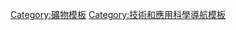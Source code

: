 {{Navbox
|name  = 錳礦石
|state = <!-- {{{state|collapsed}}} -->
|title = [[錳]][[礦石]]
|listclass = hlist

|group1 = [[硼酸鹽]]
|list1  =
* {{Tsl|en|Sussexite|白硼錳石}}
* {{Tsl|en|Tusionite|硼錫錳}}

|group2 = [[碳酸鹽]]
|list2  =
* {{Tsl|en|Ankerite|鐵白雲石}}
* {{Tsl|en|Kutnohorite|錳白雲石}}
* {{Tsl|en|Rhodochrosite|紅紋石}}
* {{Tsl|en|Manganoan Calcite|錳方解石}}

|group3 = {{tsl|en|Oxide minerals|氧化礦}}
|list3 =
{{Navbox subgroup
  |group1 = 純礦
  |list1  =
* {{Tsl|en|Hausmannite|黑錳礦}}
* {{Tsl|en|Manganite|水錳礦}}
* {{Tsl|en|Manganosite|方錳礦}}
* {{Tsl|en|Nsutite|六方錳礦}}
* {{Tsl|en|Pyrolusite|軟錳礦}}
  |group2 = 混合
  |list2  =
* {{Tsl|en|Birnessite|水鈉錳礦}}
* {{Tsl|en|Bixbyite|方鐵錳}}
* {{Tsl|en|Ferrocolumbite|鈮鐵礦}}
* {{Tsl|en|Ferrotantalite|鉬鐵礦}}
* {{Tsl|en|Galaxite|錳尖晶石}}
* {{Tsl|en|Jacobsite|黑鎂錳鐵礦}}
* {{Tsl|en|Manganotantalite|錳鉭鐵礦}}
* {{Tsl|en|Psilomelane|硬錳礦}}
* {{Tsl|en|Romanechite|鋇硬錳礦}}
* [[鉭鐵礦]]
* {{Tsl|en|Todorokite|鈣錳礦}}
* {{Tsl|en|Umber|錳棕土}}
}}

|group4 = {{tsl|en|Phosphate minerals|磷酸鹽礦物}}
|list4  =
* {{Tsl|en|Childrenite|磷鋁鐵}}
* {{Tsl|en|Graftonite|磷錳鐵}}
* {{Tsl|en|Lithiophilite|紅磷鋰錳}}
* {{Tsl|en|Natrophilite|磷鈉錳}}
* {{Tsl|en|Purpurite|磷錳石}}
* {{Tsl|en|Triplite|磷鐵錳}}
* {{Tsl|en|Triploidite|水磷錳石}}
* {{Tsl|en|Zanazziite|磷鈹鋁鈣}}

|group5 = [[硅酸鹽礦物]]
|list5  =
* {{Tsl|en|Babingtonite|矽鐵灰石}}
* {{Tsl|en|Beryl#Bixbite|Bixbite|紅綠柱石}}
* {{Tsl|en|Braunite|褐錳礦}}
* {{Tsl|en|Brownleeite|錳矽化物}}
* {{Tsl|en|Calderite|錳鐵榴石}}
* {{Tsl|en|Chloritoid|硬綠泥石}}
* {{Tsl|en|Eudialyte|異性石}}
* {{Tsl|en|Glaucochroite|鈣錳橄欖石}}
* {{Tsl|en|Jeffersonite|錳鋅輝石}}
* {{Tsl|en|Knebelite|錳鐵橄欖石}}
* {{Tsl|en|Ottrelite|錳硬綠泥石}}
* {{Tsl|en|Piemontite|紅簾石}}
* {{Tsl|en|Pyroxferroite|三斜錳輝石}}
* [[薔薇輝石]]
* [[石榴石]]
* {{Tsl|en|Sugilite|舒俱來石}}
* {{Tsl|en|Tephroite|錳橄欖石}}
* {{Tsl|en|Zakharovite|水矽錳鈉石}}
* {{Tsl|en|Zircophyllite|鋯星葉石}}

|group6 = {{tsl|en|Sulfide minerals|硫化物礦物}}
|list6  =
* [[硫錳礦]]
* {{Tsl|en|Hauerite|方硫錳礦}}
* {{Tsl|en|Rambergite|六方硫錳礦}}

|group7 = 其他
|list7  =
* {{Tsl|en|Axinite|鐵斧石}}
* {{Tsl|en|Geigerite|薔薇砷錳礦}}
* [[錳結核]]
* {{Tsl|en|Zincobotryogen|鋅赤鐵礦}}
* [[黑鎢礦]] 
* {{Tsl|en|Hübnerite|鎢錳礦}}
}}
<noinclude>
[[Category:礦物模板]]
[[Category:技術和應用科學導航模板]]
</noinclude>